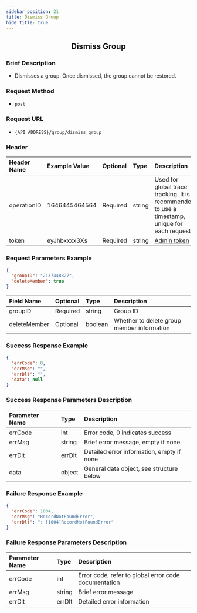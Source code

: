 ```yaml
---
sidebar_position: 21
title: Dismiss Group
hide_title: true
---
```


<center>

## Dismiss Group

</center>

### Brief Description
- Dismisses a group. Once dismissed, the group cannot be restored.

### Request Method
- `post`

### Request URL
- `{API_ADDRESS}/group/dismiss_group`

### Header
| Header Name | Example Value    | Optional | Type   | Description                                                                 |
|:------------|:-----------------|:---------|:-------|:---------------------------------------------------------------------------|
| operationID | 1646445464564    | Required | string | Used for global trace tracking. It is recommended to use a timestamp, unique for each request |
| token       | eyJhbxxxx3Xs     | Required | string | [Admin token](docs/restapi/apis/authenticationManagement/getAdminToken.mdx) |

### Request Parameters Example

```json
{
  "groupID": "2137448827",
  "deleteMember": true
}
```

| Field Name    | Optional | Type    | Description                          |
|:--------------|:---------|:--------|:-------------------------------------|
| groupID       | Required | string  | Group ID                             |
| deleteMember  | Optional | boolean | Whether to delete group member information |

### Success Response Example

```json
{
  "errCode": 0,
  "errMsg": "",
  "errDlt": "",
  "data": null
}
```

### Success Response Parameters Description

| Parameter Name | Type   | Description                                |
|:---------------|:-------|:-------------------------------------------|
| errCode        | int    | Error code, 0 indicates success            |
| errMsg         | string | Brief error message, empty if none         |
| errDlt         | errDlt | Detailed error information, empty if none  |
| data           | object | General data object, see structure below   |

### Failure Response Example

```json
{
  "errCode": 1004,
  "errMsg": "RecordNotFoundError",
  "errDlt": ": [1004]RecordNotFoundError"
}
```

### Failure Response Parameters Description

| Parameter Name | Type   | Description                                      |
|:---------------|:-------|:-------------------------------------------------|
| errCode        | int    | Error code, refer to global error code documentation |
| errMsg         | string | Brief error message                              |
| errDlt         | errDlt | Detailed error information                       |
